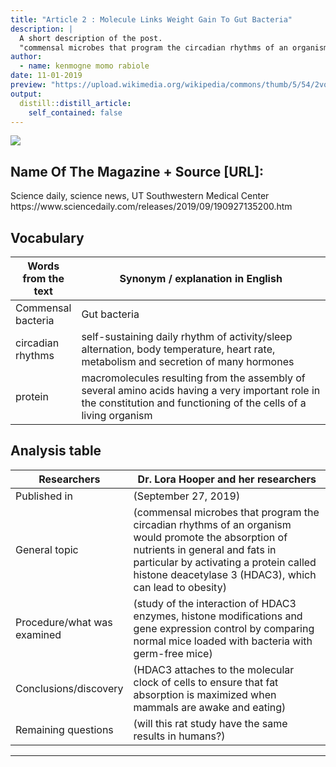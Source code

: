 ```yaml
---
title: "Article 2 : Molecule Links Weight Gain To Gut Bacteria"
description: |
  A short description of the post.
  "commensal microbes that program the circadian rhythms of an organism would promote the absorption of nutrients in general and fats in particular by activating a protein called histone deacetylase 3 (HDAC3)"
author:
  - name: kenmogne momo rabiole
date: 11-01-2019
preview: "https://upload.wikimedia.org/wikipedia/commons/thumb/5/54/2vqj.png/800px-2vqj.png" 
output:
  distill::distill_article:
    self_contained: false
---
```


![](https://upload.wikimedia.org/wikipedia/commons/thumb/5/54/2vqj.png/800px-2vqj.png)

## Name Of The Magazine + Source [URL]: 

Science daily, science news, UT Southwestern Medical Center https://www.sciencedaily.com/releases/2019/09/190927135200.htm
 
## Vocabulary 

|  Words from the text                      | Synonym / explanation in English                                                                                                                                  |
| ------------------------------------------| -------------------------------------------------------------------------------------------------------------------------------------------------------------------------|
| Commensal bacteria                        | Gut bacteria                                                                                                                                                      |
| circadian rhythms                         | self-sustaining daily rhythm of activity/sleep alternation, body temperature, heart rate, metabolism and secretion of many hormones                          |
| protein                                   | macromolecules resulting from the assembly of several amino acids having a very important role in the constitution and functioning of the cells of a living organism                                                                                              |


## Analysis table 

|       Researchers                         |           Dr. Lora Hooper and her researchers         |
| ------------------------------------------|-------------------------------------------------------------------------------------------------------------------------------------|
| Published in                              | (September 27, 2019)                                    |
| General topic                             | (commensal microbes that program the circadian rhythms of an organism would promote the absorption of nutrients in general and fats in particular by activating a protein called histone deacetylase 3 (HDAC3), which can lead to obesity) |
| Procedure/what was examined               | (study of the interaction of HDAC3 enzymes, histone modifications and gene expression control by comparing normal mice loaded with bacteria with germ-free mice)       |
| Conclusions/discovery                     | (HDAC3 attaches to the molecular clock of cells to ensure that fat absorption is maximized when mammals are awake and eating)                |
| Remaining questions                       | (will this rat study have the same results in humans?)  
---
